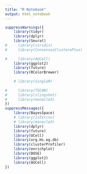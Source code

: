 ```yaml
---
title: "R Notebook"
output: html_notebook
---
```


```r
suppressWarnings({
    library(tidyr)
    library(dplyr)
    library(Seurat)
#     library(viridis)
#     library(ConsensusClusterePlus)
    
#     library(AUCell)
    library(ggplot2)
    library(future)
    library(RColorBrewer)
    
    # library(SingleR)
    
#     library(TSCAN)
#     library(slingshot)
#     library(monocle3)
})
suppressMessages({
    library(BayesSpace)
    # library(infercnv)
    # library(monocle3)
    library(dplyr)
    library(future)
    library(UCell)
    library(org.Hs.eg.db)
    library(clusterProfiler)
    library(enrichplot)
    library(DOSE)
    library(ggplot2)
    library(AUCell)
})
```
